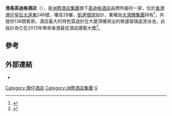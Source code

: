 {{Infobox hotel
| hotel_name =Hotel Indigo Hong Kong Island<br>港島英迪格酒店
| logo = 
| logo_caption =
| image = Hotel Indigo 2015.jpg
| image_width        =200px
| caption            =
| location           = {{HKG}}[[香港|香港]][[灣仔|灣仔]][[皇后大道東_(街道)|皇后大道東]]246號
| coordinates        =
| opening_date       = 2013年
| stars              = 
| closing_date       =
| developer          = 
| operator           = [[洲際酒店集團|洲際酒店集團]]
| owner              = [[大鴻輝集團|大鴻輝集團]]
| number_of_restaurants =
| number_of_rooms    = 138間
| number_of_suites   = 
| floor_area         = 
| floors             = 
| parking            =
| website            =[http://www.ihg.com/hotelindigo/hotels/us/en/hong-kong/hkgin/hoteldetail 港島英迪格酒店網頁]
| footnotes          =
}}
'''港島英迪格酒店'''（{{lang-en|'''Hotel Indigo Hong Kong Island'''}}），是[[洲際酒店集團|洲際酒店集團]]旗下[[英迪格酒店|英迪格酒店]]品牌所屬的一家{{link-en|精品酒店|Boutique hotel}}，位於[[香港|香港]][[灣仔|灣仔]][[皇后大道東_(街道)|皇后大道東]]246號，樓高29層，[[凱達環球|凱達環球]]設計，業權由[[大鴻輝集團|大鴻輝集團]]持有<ref>{{cite news |title=大鴻輝強拍6.6億奪金山樓 |url=http://news.sina.com.hk/news/20140704/-19-3302098/1.html |language=中文 |publisher=新浪香港 |date=2014年7月4日 |access-date=2014年7月31日 |archive-url=https://web.archive.org/web/20140808045541/http://news.sina.com.hk/news/20140704/-19-3302098/1.html |archive-date=2014年8月8日 |dead-url=yes }}</ref>，共提供138間客房。酒店最大的特色莫過於在大廈頂樓突出的無邊玻璃底游泳池，此設計為它在2013年帶來香港最佳酒店建築大獎<ref>{{cite news |title=10 new Hong Kong hotels for every type of traveler |url=http://travel.cnn.com/10-new-hong-kong-hotels-583456 |language=en |publisher=CNN Travel |date=28 June 2013 |accessdate=2014-07-31 |archive-date=2020-09-20 |archive-url=https://web.archive.org/web/20200920204135/http://travel.cnn.com/10-new-hong-kong-hotels-583456/ |dead-url=no }}</ref>。

==參考==
{{reflist}}

==外部連結==
* {{Official website|http://www.ihg.com/hotelindigo/hotels/us/en/hong-kong/hkgin/hoteldetail}}

[[Category:灣仔酒店|Category:灣仔酒店]]
[[Category:洲際酒店集團|Category:洲際酒店集團]]
[[Category:2013年完工建築物|G]]